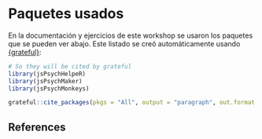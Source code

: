 # Paquetes usados {-}

En la documentación y ejercicios de este workshop se usaron los paquetes que se pueden ver abajo. Este listado se creó automáticamente usando [{grateful}](https://github.com/Pakillo/grateful):  

```r
# So they will be cited by grateful
library(jsPsychHelpeR)
library(jsPsychMaker)
library(jsPsychMonkeys)
```

```r

grateful::cite_packages(pkgs = "All", output = "paragraph", out.format = "Rmd", include.RStudio = FALSE, out.dir = "../data/bib/")

```


## References  {.bibliografia -}
